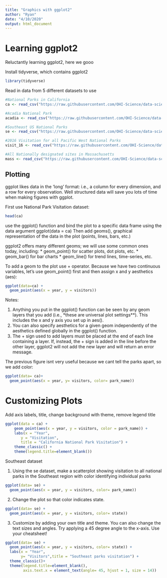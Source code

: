 ```yaml
---
title: "Graphics with ggplot2"
author: "Ryan"
date: "4/10/2020"
output: html_document
---
```


# Learning ggplot2

Reluctantly learning ggplot2, here we gooo

Install tidyverse, which contains ggplot2

```r
library(tidyverse)
```

Read in data from 5 different datasets to use

```r
#National Parks in California
ca <- read_csv("https://raw.githubusercontent.com/OHI-Science/data-science-training/master/data/ca.csv") 

#Acadia National Park
acadia <- read_csv("https://raw.githubusercontent.com/OHI-Science/data-science-training/master/data/acadia.csv")

#Southeast US National Parks
se <- read_csv("https://raw.githubusercontent.com/OHI-Science/data-science-training/master/data/se.csv")

#2016 Visitation for all Pacific West National Parks
visit_16 <- read_csv("https://raw.githubusercontent.com/OHI-Science/data-science-training/master/data/visit_16.csv")

#All Nationally designated sites in Massachusetts
mass <- read_csv("https://raw.githubusercontent.com/OHI-Science/data-science-training/master/data/mass.csv")
```

## Plotting

ggplot likes data in the ‘long’ format: i.e., a column for every dimension, and a row for every observation. Well structured data will save you lots of time when making figures with ggplot.

First use National Park Visitation dataset:

```r
head(ca)

```

use the ggplot() function and bind the plot to a specific data frame using the data argument
 ggplot(data = ca)
Then add geoms(), graphical representation of the data in the plot (points, lines, bars, etc.)

ggplot2 offers many different geoms; we will use some common ones today, including: * geom_point() for scatter plots, dot plots, etc. * geom_bar() for bar charts * geom_line() for trend lines, time-series, etc.

To add a geom to the plot use + operator. Because we have two continuous variables,
let’s use geom_point() first and then assign x and y aesthetics (aes):

```r
ggplot(data=ca) +
  geom_point(aes(x = year, y = visitors))
```

Notes:

1. Anything you put in the ggplot() function can be seen by any geom layers that you add (i.e., *these are universal plot settings**). This includes the x and y axis you set up in aes().
2. You can also specify aesthetics for a given geom independently of the aesthetics defined globally in the ggplot() function.
3. The + sign used to add layers must be placed at the end of each line containing a layer. If, instead, the + sign is added in the line before the other layer, ggplot2 will not add the new layer and will return an error message.

The previous figure isnt very useful because we cant tell the parks apart,  so we add color:

```r
ggplot(data= ca)+
  geom_point(aes(x = year, y= visitors, color= park_name))

```

# Customizing Plots

Add axis labels, title, change background with theme, remove legend title 

```r
ggplot(data = ca) +
    geom_point(aes(x = year, y = visitors, color = park_name)) +
    labs(x = "Year",
       y = "Visitation",
       title = "California National Park Visitation") +
    theme_classic() +
    theme(legend.title=element_blank())
```

Southeast dataset

1. Using the se dataset, make a scatterplot showing visitation to all national parks in the Southeast region with color identifying individual parks

```r
ggplot(data= se) +
  geom_point(aes(x = year, y = visitors, color= park_name))
```

2. Change the plot so that color indicates state.

```r
ggplot(data= se) +
  geom_point(aes(x = year, y = visitors, color= state))
```

3. Customize by adding your own title and theme. You can also change the text sizes and angles. Try applying a 45 degree angle to the x-axis. Use your cheatsheet!

```r
ggplot(data= se) +
  geom_point(aes(x = year, y = visitors, color= state)) + 
  labs(x = "Year",
       y= "Visitors",title = "Southeast parks visitation") +
  theme_classic()+
  theme(legend.title=element_blank(),
        axis.text.x = element_text(angle= 45, hjust = 1, size = 14))
  
```












